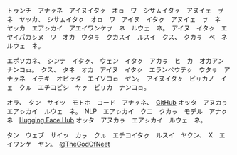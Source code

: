 トゥンチ　アナㇰネ　アイヌイタㇰ　オㇿ　ワ　シサㇺイタㇰ　アヌイェ　ㇷ゚　ネ　ヤッカ、　シサㇺイタㇰ　オㇿ　ワ　アイヌ　イタㇰ　アヌイェ　ㇷ゚　ネ　ヤッカ　エアㇱカイ　アエイワンケㇷ゚　ネ　ルウェ　ネ。　アイヌ　イタㇰ　エヤイパカㇱヌ　ワ　オカ　ウタㇻ　クカスイ　ルスイ　クス、　クカㇻ　ペ　ネ　ルウェ　ネ。

エポソカネ、　シンナ　イタㇰ、　ウェン　イタㇰ　アカㇻ　ヒ　カ　オカアン　ナンコㇿ。　クス、　タネ　オカ　アイヌ　イタㇰ　エランペウテㇰ　ウタㇻ　アナㇰネ　イテキ　オピッタ　エイソコㇿ　ヤン。　アイヌイタㇰ　ピㇼカノ　イェ　クㇽ　エチコピシ　ヤㇰ　ピㇼカ　ナンコㇿ。

オラ、　タン　サイッ　モトホ　コード　アナㇰネ、　[GitHub](https://github.com/neet/tunci) オッタ　アヌカㇻ　エアㇱカイ　ルウェ　ネ。　NLP　エアㇱカイ　クニ　クカㇻ　モデル　アナㇰネ　[Hugging Face Hub](https://huggingface.co/aynumosir) オッタ　アヌカㇻ　エアㇱカイ　ルウェ　ネ。

タン　ウェブ　サイッ　カㇻ　クㇽ　エチコイタㇰ　ルスイ　ヤクン、　X　エイワンケ　ヤン。　[@TheGodOfNeet](https://x.com/TheGodOfNeet)
